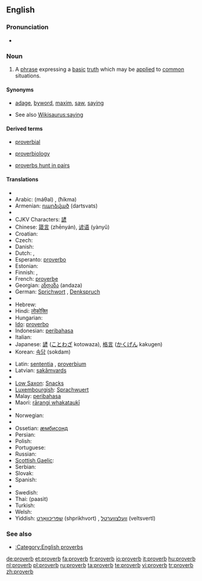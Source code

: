{{wikipedia}}
{{also|Proverbs}}
==English==

===Pronunciation===
* {{audio|en-us-proverb.ogg|Audio (US)}}

===Noun===
{{en-noun}}

# A [[phrase]] expressing a [[basic]] [[truth]] which may be [[apply|applied]] to [[common]] situations.

====Synonyms====
* {{sense|phrase expressing a basic truth}} [[adage]], [[byword]], [[maxim]], [[saw]], [[saying]]
* See also [[Wikisaurus:saying]]

====Derived terms====
{{rel-top3|Terms derived from "proverb"}}
* [[proverbial]]
{{rel-mid3}}
* [[proverbiology]]
{{rel-mid3}}
* [[proverbs hunt in pairs]]
{{rel-bottom}}

====Translations====
{{trans-top|phrase expressing a basic truth}}
* {{trreq|Albanian}}
* Arabic: {{Arab|[[مثل|مَثَلٌ]]}} (máθal) {{m}}, {{Arab|[[حكمة]]}} (ħíkma) {{f}}
* Armenian: [[դարձված]] (dartsvats)
* {{trreq|Basque}}
* CJKV Characters: [[諺]]
* Chinese: [[箴言]] (zhēnyán), [[谚语]] (yànyǔ)
* Croatian: {{t-|hr|poslovica|f}}
* Czech: {{t+|cs|přísloví|n}}
* Danish: {{t-|da|ordsprog|n}}
* Dutch: {{t+|nl|spreekwoord|n}}, {{t-|nl|gezegde|n}}
* Esperanto: [[proverbo]]
* Estonian: {{t-|et|vanasõna}}
* Finnish: {{t-|fi|sananlasku}}, {{t-|fi|sanonta}}
* French: [[proverbe]] {{m}}
* Georgian: [[ანდაზა]] (andaza)
* German: [[Sprichwort]] {{n}}, [[Denkspruch]] {{m}}
* {{trreq|Greek}}
* Hebrew: {{t+|he|פתגם|m|sc=Hebr}}
* Hindi: [[लोकोक्ति]]
* Hungarian: {{t+|hu|közmondás}}
* [[Ido]]: [[proverbo]]
* Indonesian: [[peribahasa]]
* Italian: {{t+|it|proverbio|m}}
* Japanese: [[諺]] ([[ことわざ]] kotowaza), [[格言]] ([[かくげん]] kakugen)
* Korean: [[속담]] (sokdam)
{{trans-mid}}
* Latin: [[sententia]] {{f}}, [[proverbium]] {{n}}
* Latvian: [[sakãmvards]]
* {{trreq|Lithuanian}}
* [[Low Saxon]]: [[Snacks]]
* [[Luxembourgish]]: [[Sprachwuert]]
* Malay: [[peribahasa]]
* Maori: [[rārangi whakataukī]]
* {{trreq|Mongolian}}
* Norwegian: {{t-|no|ordtak}}
* {{trreq|Old English}}
* Ossetian: [[æмбисонд]]
* Persian: {{fa-Arab|[[ضربالمثل]]}}
* Polish: {{t+|pl|przysłowie|n}}
* Portuguese: {{t+|pt|provérbio|m}}
* Russian: {{t+|ru|пословица|f|tr=poslóvitsa|sc=Cyrl}}
* [[Scottish Gaelic]]: {{t-|gd|seanfhacal|m|xs=Scottish Gaelic}}
* Serbian: {{t-|sr|poslovica|f}}
* Slovak: {{t-|sk|príslovie|n}}
* Spanish: {{t-|es|proverbio|m}}
* {{trreq|Swahili}}
* Swedish: {{t+|sv|ordspråk|n}}
* Thai: {{Thai|[[ภาษิต]]}} (paasìt)
* Turkish: {{t+|tr|atasözü}}
* Welsh: {{t+|cy|dihareb|f|xs=Welsh}}
* Yiddish: [[שפּריכוואָרט]] (shprikhvort) {{n}}, [[וועלצווערטל]] (veltsvertl) {{n}}
{{trans-bottom}}

===See also===
* [[:Category:English proverbs]]

[[de:proverb]]
[[et:proverb]]
[[fa:proverb]]
[[fr:proverb]]
[[io:proverb]]
[[it:proverb]]
[[hu:proverb]]
[[nl:proverb]]
[[pl:proverb]]
[[ru:proverb]]
[[ta:proverb]]
[[te:proverb]]
[[vi:proverb]]
[[tr:proverb]]
[[zh:proverb]]